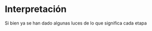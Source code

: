 # Interpretación {#capitulo-interpretacion}

Si bien ya se han dado algunas luces de lo que significa cada etapa